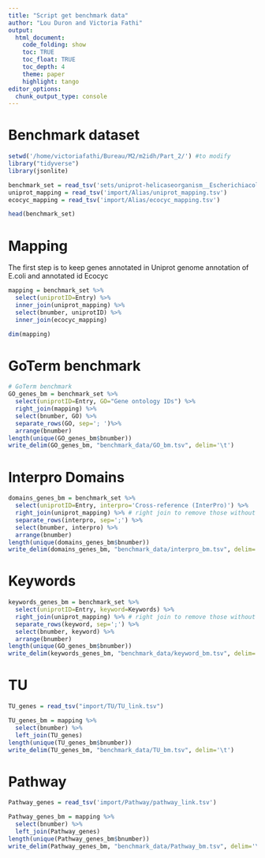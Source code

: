 ```yaml
---
title: "Script get benchmark data"
author: "Lou Duron and Victoria Fathi"
output:
  html_document:
    code_folding: show
    toc: TRUE
    toc_float: TRUE
    toc_depth: 4
    theme: paper
    highlight: tango
editor_options: 
  chunk_output_type: console
---
```


# Benchmark dataset

```r
setwd('/home/victoriafathi/Bureau/M2/m2idh/Part_2/') #to modify
library("tidyverse")
library(jsonlite)
```

```r
benchmark_set = read_tsv('sets/uniprot-helicaseorganism__EscherichiacolistrainK12ECOLI--.tab')
uniprot_mapping = read_tsv('import/Alias/uniprot_mapping.tsv')
ecocyc_mapping = read_tsv('import/Alias/ecocyc_mapping.tsv')
```

```r
head(benchmark_set)
```

# Mapping 
The first step is to keep genes annotated in Uniprot genome annotation of E.coli and annotated id Ecocyc

```r
mapping = benchmark_set %>% 
  select(uniprotID=Entry) %>%
  inner_join(uniprot_mapping) %>%
  select(bnumber, uniprotID) %>%
  inner_join(ecocyc_mapping)

dim(mapping)
```


# GoTerm benchmark
```r
# GoTerm benchmark
GO_genes_bm = benchmark_set %>% 
  select(uniprotID=Entry, GO="Gene ontology IDs") %>%
  right_join(mapping) %>%
  select(bnumber, GO) %>% 
  separate_rows(GO, sep='; ')%>%
  arrange(bnumber)
length(unique(GO_genes_bm$bnumber))
write_delim(GO_genes_bm, "benchmark_data/GO_bm.tsv", delim='\t')
```

# Interpro Domains 
```r
domains_genes_bm = benchmark_set %>% 
  select(uniprotID=Entry, interpro='Cross-reference (InterPro)') %>%
  right_join(uniprot_mapping) %>% # right join to remove those without bnumber
  separate_rows(interpro, sep=';') %>%
  select(bnumber, interpro) %>%
  arrange(bnumber)
length(unique(domains_genes_bm$bnumber))
write_delim(domains_genes_bm, "benchmark_data/interpro_bm.tsv", delim='\t')
```

# Keywords
```r
keywords_genes_bm = benchmark_set %>% 
  select(uniprotID=Entry, keyword=Keywords) %>%
  right_join(uniprot_mapping) %>% # right join to remove those without bnumber
  separate_rows(keyword, sep=';') %>%
  select(bnumber, keyword) %>%
  arrange(bnumber)
length(unique(GO_genes_bm$bnumber))
write_delim(keywords_genes_bm, "benchmark_data/keyword_bm.tsv", delim='\t')
```

# TU
```r
TU_genes = read_tsv("import/TU/TU_link.tsv")

TU_genes_bm = mapping %>%
  select(bnumber) %>%
  left_join(TU_genes)
length(unique(TU_genes_bm$bnumber))
write_delim(TU_genes_bm, "benchmark_data/TU_bm.tsv", delim='\t')

```


# Pathway
```r
Pathway_genes = read_tsv('import/Pathway/pathway_link.tsv')

Pathway_genes_bm = mapping %>%
  select(bnumber) %>%
  left_join(Pathway_genes)
length(unique(Pathway_genes_bm$bnumber))
write_delim(Pathway_genes_bm, "benchmark_data/Pathway_bm.tsv", delim='\t')
```



